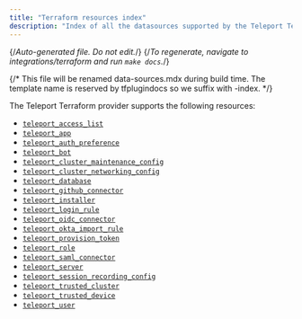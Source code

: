 ```yaml
---
title: "Terraform resources index"
description: "Index of all the datasources supported by the Teleport Terraform Provider"
---
```


{/*Auto-generated file. Do not edit.*/}
{/*To regenerate, navigate to integrations/terraform and run `make docs`.*/}

{/*
    This file will be renamed data-sources.mdx during build time.
    The template name is reserved by tfplugindocs so we suffix with -index.
*/}

The Teleport Terraform provider supports the following resources:

  - [`teleport_access_list`](./resources/access_list.mdx)
  - [`teleport_app`](./resources/app.mdx)
  - [`teleport_auth_preference`](./resources/auth_preference.mdx)
  - [`teleport_bot`](./resources/bot.mdx)
  - [`teleport_cluster_maintenance_config`](./resources/cluster_maintenance_config.mdx)
  - [`teleport_cluster_networking_config`](./resources/cluster_networking_config.mdx)
  - [`teleport_database`](./resources/database.mdx)
  - [`teleport_github_connector`](./resources/github_connector.mdx)
  - [`teleport_installer`](./resources/installer.mdx)
  - [`teleport_login_rule`](./resources/login_rule.mdx)
  - [`teleport_oidc_connector`](./resources/oidc_connector.mdx)
  - [`teleport_okta_import_rule`](./resources/okta_import_rule.mdx)
  - [`teleport_provision_token`](./resources/provision_token.mdx)
  - [`teleport_role`](./resources/role.mdx)
  - [`teleport_saml_connector`](./resources/saml_connector.mdx)
  - [`teleport_server`](./resources/server.mdx)
  - [`teleport_session_recording_config`](./resources/session_recording_config.mdx)
  - [`teleport_trusted_cluster`](./resources/trusted_cluster.mdx)
  - [`teleport_trusted_device`](./resources/trusted_device.mdx)
  - [`teleport_user`](./resources/user.mdx)
